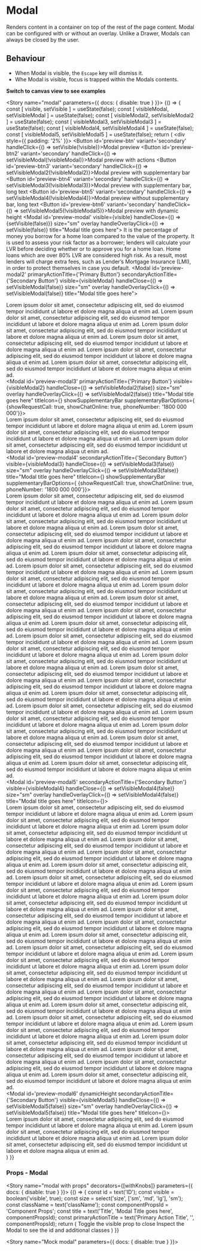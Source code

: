 

<Meta title="Components/Modal" component={Modal} />

# Modal

Renders content in a container on top of the rest of the page content. Modal can be configured with or without an overlay.
Unlike a Drawer, Modals can always be closed by the user.

## Behaviour

* When Modal is visible, the `Escape` key will dismiss it.
* Whe Modal is visible, focus is trapped within the Modals contents.

**Switch to canvas view to see examples**

<Story name="modal" parameters={{ docs: { disable: true } }}>
  {() => {
    const [ visible, setVisible ] = useState(false);
    const [ visibleModal, setVisibleModal ] = useState(false);
    const [ visibleModal2, setVisibleModal2 ] = useState(false);
    const [ visibleModal3, setVisibleModal3 ] = useState(false);
    const [ visibleModal4, setVisibleModal4 ] = useState(false);
    const [ visibleModal5, setVisibleModal5 ] = useState(false);
    return (
      <div style={{ padding: '2%' }}>
        <FluidContainer>
          <Row>
            <Column xsOffset={4} xs={4} sm={4} md={4} lg={4}>
              <Button id='preview-btn' variant='secondary' handleClick={() => setVisible(!visible)}>Modal preview</Button>
            </Column>
            <Column xsOffset={4} xs={4} sm={4} md={4} lg={4}>
              <Button id='preview-btn2' variant='secondary' handleClick={() => setVisibleModal(!visibleModal)}>Modal preview with actions</Button>
            </Column>
            <Column xsOffset={4} xs={4} sm={4} md={4} lg={4}>
              <Button id='preview-btn3' variant='secondary' handleClick={() => setVisibleModal2(!visibleModal2)}>Modal preview with supplementary bar</Button>
            </Column>
            <Column xsOffset={4} xs={4} sm={4} md={4} lg={4}>
              <Button id='preview-btn4' variant='secondary' handleClick={() => setVisibleModal3(!visibleModal3)}>Modal preview with supplementary bar, long text</Button>
            </Column>
            <Column xsOffset={4} xs={4} sm={4} md={4} lg={4}>
              <Button id='preview-btn5' variant='secondary' handleClick={() => setVisibleModal4(!visibleModal4)}>Modal preview without supplementary bar, long text</Button>
            </Column>
            <Column xsOffset={4} xs={4} sm={4} md={4} lg={4}>
              <Button id='preview-btn6' variant='secondary' handleClick={() => setVisibleModal5(!visibleModal5)}>Modal preview with dynamic height</Button>
            </Column>
            <Modal id='preview-modal' visible={visible} handleClose={() => {setVisible(false)}} size="sm" overlay handleOverlayClick={() => setVisible(false)} title="Modal title goes here">
              <Typography variant="body1"> It is the percentage of money you borrow for a home loan compared to the value of the property. It is used to assess your risk factor as a borrower; lenders will calculate your LVR before deciding whether or to approve you for a home loan. Home loans which are over 80% LVR are considered high risk. As a result, most lenders will charge extra fees, such as Lender’s Mortgage Insurance (LMI), in order to protect themselves in case you default.</Typography>
            </Modal>
           <Modal id='preview-modal2' primaryActionTitle={'Primary Button'} secondaryActionTitle={'Secondary Button'} visible={visibleModal} handleClose={() => setVisibleModal(false)} size="sm" overlay handleOverlayClick={() => setVisibleModal(false)}  title="Modal title goes here">
             <div>
                <Typography variant="body1"> Lorem ipsum dolor sit amet, consectetur adipiscing elit, sed do eiusmod tempor incididunt ut labore et dolore magna aliqua ut enim ad. Lorem ipsum dolor sit amet, consectetur adipiscing elit, sed do eiusmod tempor incididunt ut labore et dolore magna aliqua ut enim ad. Lorem ipsum dolor sit amet, consectetur adipiscing elit, sed do eiusmod tempor incididunt ut labore et dolore magna aliqua ut enim ad.</Typography>
                <Typography variant="body1"> Lorem ipsum dolor sit amet, consectetur adipiscing elit, sed do eiusmod tempor incididunt ut labore et dolore magna aliqua ut enim ad. Lorem ipsum dolor sit amet, consectetur adipiscing elit, sed do eiusmod tempor incididunt ut labore et dolore magna aliqua ut enim ad. Lorem ipsum dolor sit amet, consectetur adipiscing elit, sed do eiusmod tempor incididunt ut labore et dolore magna aliqua ut enim ad.</Typography>
              </div>
            </Modal>
            <Modal id='preview-modal3' primaryActionTitle={'Primary Button'} visible={visibleModal2} handleClose={() => setVisibleModal2(false)} size="sm" overlay handleOverlayClick={() => setVisibleModal2(false)}  title="Modal title goes here" titleIcon={<FontAwesomeIcon icon={faLightbulb}/>} showSupplementaryBar supplementaryBarOptions={ {showRequestCall: true, showChatOnline: true, phoneNumber: '1800 000 000'}}>
             <div>
                <Typography variant="body1"> Lorem ipsum dolor sit amet, consectetur adipiscing elit, sed do eiusmod tempor incididunt ut labore et dolore magna aliqua ut enim ad. Lorem ipsum dolor sit amet, consectetur adipiscing elit, sed do eiusmod tempor incididunt ut labore et dolore magna aliqua ut enim ad. Lorem ipsum dolor sit amet, consectetur adipiscing elit, sed do eiusmod tempor incididunt ut labore et dolore magna aliqua ut enim ad.</Typography>
              </div>
            </Modal>
            <Modal id='preview-modal4' secondaryActionTitle={'Secondary Button'} visible={visibleModal3} handleClose={() => setVisibleModal3(false)} size="sm" overlay handleOverlayClick={() => setVisibleModal3(false)}  title="Modal title goes here" titleIcon={<FontAwesomeIcon icon={faLightbulb}/>} showSupplementaryBar supplementaryBarOptions={ {showRequestCall: true, showChatOnline: true, phoneNumber: '1800 000 000'}}>
             <div>
                <Typography variant="body1"> Lorem ipsum dolor sit amet, consectetur adipiscing elit, sed do eiusmod tempor incididunt ut labore et dolore magna aliqua ut enim ad. Lorem ipsum dolor sit amet, consectetur adipiscing elit, sed do eiusmod tempor incididunt ut labore et dolore magna aliqua ut enim ad. Lorem ipsum dolor sit amet, consectetur adipiscing elit, sed do eiusmod tempor incididunt ut labore et dolore magna aliqua ut enim ad.</Typography>
                <Typography variant="body1"> Lorem ipsum dolor sit amet, consectetur adipiscing elit, sed do eiusmod tempor incididunt ut labore et dolore magna aliqua ut enim ad. Lorem ipsum dolor sit amet, consectetur adipiscing elit, sed do eiusmod tempor incididunt ut labore et dolore magna aliqua ut enim ad. Lorem ipsum dolor sit amet, consectetur adipiscing elit, sed do eiusmod tempor incididunt ut labore et dolore magna aliqua ut enim ad.</Typography>
                <Typography variant="body1"> Lorem ipsum dolor sit amet, consectetur adipiscing elit, sed do eiusmod tempor incididunt ut labore et dolore magna aliqua ut enim ad. Lorem ipsum dolor sit amet, consectetur adipiscing elit, sed do eiusmod tempor incididunt ut labore et dolore magna aliqua ut enim ad. Lorem ipsum dolor sit amet, consectetur adipiscing elit, sed do eiusmod tempor incididunt ut labore et dolore magna aliqua ut enim ad.</Typography>
                <Typography variant="body1"> Lorem ipsum dolor sit amet, consectetur adipiscing elit, sed do eiusmod tempor incididunt ut labore et dolore magna aliqua ut enim ad. Lorem ipsum dolor sit amet, consectetur adipiscing elit, sed do eiusmod tempor incididunt ut labore et dolore magna aliqua ut enim ad. Lorem ipsum dolor sit amet, consectetur adipiscing elit, sed do eiusmod tempor incididunt ut labore et dolore magna aliqua ut enim ad.</Typography>
                <Typography variant="body1"> Lorem ipsum dolor sit amet, consectetur adipiscing elit, sed do eiusmod tempor incididunt ut labore et dolore magna aliqua ut enim ad. Lorem ipsum dolor sit amet, consectetur adipiscing elit, sed do eiusmod tempor incididunt ut labore et dolore magna aliqua ut enim ad. Lorem ipsum dolor sit amet, consectetur adipiscing elit, sed do eiusmod tempor incididunt ut labore et dolore magna aliqua ut enim ad.</Typography>
                <Typography variant="body1"> Lorem ipsum dolor sit amet, consectetur adipiscing elit, sed do eiusmod tempor incididunt ut labore et dolore magna aliqua ut enim ad. Lorem ipsum dolor sit amet, consectetur adipiscing elit, sed do eiusmod tempor incididunt ut labore et dolore magna aliqua ut enim ad. Lorem ipsum dolor sit amet, consectetur adipiscing elit, sed do eiusmod tempor incididunt ut labore et dolore magna aliqua ut enim ad.</Typography>
                <Typography variant="body1"> Lorem ipsum dolor sit amet, consectetur adipiscing elit, sed do eiusmod tempor incididunt ut labore et dolore magna aliqua ut enim ad. Lorem ipsum dolor sit amet, consectetur adipiscing elit, sed do eiusmod tempor incididunt ut labore et dolore magna aliqua ut enim ad. Lorem ipsum dolor sit amet, consectetur adipiscing elit, sed do eiusmod tempor incididunt ut labore et dolore magna aliqua ut enim ad.</Typography>
                <Typography variant="body1"> Lorem ipsum dolor sit amet, consectetur adipiscing elit, sed do eiusmod tempor incididunt ut labore et dolore magna aliqua ut enim ad. Lorem ipsum dolor sit amet, consectetur adipiscing elit, sed do eiusmod tempor incididunt ut labore et dolore magna aliqua ut enim ad. Lorem ipsum dolor sit amet, consectetur adipiscing elit, sed do eiusmod tempor incididunt ut labore et dolore magna aliqua ut enim ad.</Typography>
              </div>
            </Modal>
            <Modal id='preview-modal5' secondaryActionTitle={'Secondary Button'} visible={visibleModal4} handleClose={() => setVisibleModal4(false)} size="sm" overlay handleOverlayClick={() => setVisibleModal4(false)}  title="Modal title goes here" titleIcon={<FontAwesomeIcon icon={faLightbulb}/>}>
             <div>
                <Typography variant="body1"> Lorem ipsum dolor sit amet, consectetur adipiscing elit, sed do eiusmod tempor incididunt ut labore et dolore magna aliqua ut enim ad. Lorem ipsum dolor sit amet, consectetur adipiscing elit, sed do eiusmod tempor incididunt ut labore et dolore magna aliqua ut enim ad. Lorem ipsum dolor sit amet, consectetur adipiscing elit, sed do eiusmod tempor incididunt ut labore et dolore magna aliqua ut enim ad.</Typography>
                <Typography variant="body1"> Lorem ipsum dolor sit amet, consectetur adipiscing elit, sed do eiusmod tempor incididunt ut labore et dolore magna aliqua ut enim ad. Lorem ipsum dolor sit amet, consectetur adipiscing elit, sed do eiusmod tempor incididunt ut labore et dolore magna aliqua ut enim ad. Lorem ipsum dolor sit amet, consectetur adipiscing elit, sed do eiusmod tempor incididunt ut labore et dolore magna aliqua ut enim ad.</Typography>
                <Typography variant="body1"> Lorem ipsum dolor sit amet, consectetur adipiscing elit, sed do eiusmod tempor incididunt ut labore et dolore magna aliqua ut enim ad. Lorem ipsum dolor sit amet, consectetur adipiscing elit, sed do eiusmod tempor incididunt ut labore et dolore magna aliqua ut enim ad. Lorem ipsum dolor sit amet, consectetur adipiscing elit, sed do eiusmod tempor incididunt ut labore et dolore magna aliqua ut enim ad.</Typography>
                <Typography variant="body1"> Lorem ipsum dolor sit amet, consectetur adipiscing elit, sed do eiusmod tempor incididunt ut labore et dolore magna aliqua ut enim ad. Lorem ipsum dolor sit amet, consectetur adipiscing elit, sed do eiusmod tempor incididunt ut labore et dolore magna aliqua ut enim ad. Lorem ipsum dolor sit amet, consectetur adipiscing elit, sed do eiusmod tempor incididunt ut labore et dolore magna aliqua ut enim ad.</Typography>
                <Typography variant="body1"> Lorem ipsum dolor sit amet, consectetur adipiscing elit, sed do eiusmod tempor incididunt ut labore et dolore magna aliqua ut enim ad. Lorem ipsum dolor sit amet, consectetur adipiscing elit, sed do eiusmod tempor incididunt ut labore et dolore magna aliqua ut enim ad. Lorem ipsum dolor sit amet, consectetur adipiscing elit, sed do eiusmod tempor incididunt ut labore et dolore magna aliqua ut enim ad.</Typography>
                <Typography variant="body1"> Lorem ipsum dolor sit amet, consectetur adipiscing elit, sed do eiusmod tempor incididunt ut labore et dolore magna aliqua ut enim ad. Lorem ipsum dolor sit amet, consectetur adipiscing elit, sed do eiusmod tempor incididunt ut labore et dolore magna aliqua ut enim ad. Lorem ipsum dolor sit amet, consectetur adipiscing elit, sed do eiusmod tempor incididunt ut labore et dolore magna aliqua ut enim ad.</Typography>
                <Typography variant="body1"> Lorem ipsum dolor sit amet, consectetur adipiscing elit, sed do eiusmod tempor incididunt ut labore et dolore magna aliqua ut enim ad. Lorem ipsum dolor sit amet, consectetur adipiscing elit, sed do eiusmod tempor incididunt ut labore et dolore magna aliqua ut enim ad. Lorem ipsum dolor sit amet, consectetur adipiscing elit, sed do eiusmod tempor incididunt ut labore et dolore magna aliqua ut enim ad.</Typography>
                <Typography variant="body1"> Lorem ipsum dolor sit amet, consectetur adipiscing elit, sed do eiusmod tempor incididunt ut labore et dolore magna aliqua ut enim ad. Lorem ipsum dolor sit amet, consectetur adipiscing elit, sed do eiusmod tempor incididunt ut labore et dolore magna aliqua ut enim ad. Lorem ipsum dolor sit amet, consectetur adipiscing elit, sed do eiusmod tempor incididunt ut labore et dolore magna aliqua ut enim ad.</Typography>
              </div>
            </Modal>
            <Modal id='preview-modal6' dynamicHeight secondaryActionTitle={'Secondary Button'} visible={visibleModal5} handleClose={() => setVisibleModal5(false)} size="sm" overlay handleOverlayClick={() => setVisibleModal5(false)}  title="Modal title goes here" titleIcon={<FontAwesomeIcon icon={faLightbulb}/>}>
             <div>
                <Typography variant="body1"> Lorem ipsum dolor sit amet, consectetur adipiscing elit, sed do eiusmod tempor incididunt ut labore et dolore magna aliqua ut enim ad. Lorem ipsum dolor sit amet, consectetur adipiscing elit, sed do eiusmod tempor incididunt ut labore et dolore magna aliqua ut enim ad. Lorem ipsum dolor sit amet, consectetur adipiscing elit, sed do eiusmod tempor incididunt ut labore et dolore magna aliqua ut enim ad.</Typography>
                </div>
            </Modal>
          </Row>
        </FluidContainer>
      </div>
    )
  }}
</Story>

### Props - Modal
<Props of={Modal} />

<Story name="modal with props" decorators={[withKnobs]} parameters={{ docs: { disable: true } }}>
  {() => {
    const id = text('ID');
    const visible = boolean('visible', true);
    const size = select('size', ['sm', 'md', 'lg'], 'sm');
    const className = text('className');
    const componentPropsId = 'Component Props';
    const title = text('Title', 'Modal Title goes here', componentPropsId);
    const primaryActionTitle = text('Primary Action Title', '', componentPropsId);
    return (
      <Modal id={id} visible={visible} className={className} size={size} title={title} primaryActionTitle={primaryActionTitle}>
        <Typography variant="body1">Toggle the visible prop to close</Typography>
        <Typography variant="body1">Inspect the Modal to see the id and additional classes</Typography>
      </Modal>
    )
  }}
</Story>

<Story name="Mock modal" parameters={{ docs: { disable: true } }}>
  <div style={{ padding: '2%' }}>
    <ModalView />
  </div>
</Story>
